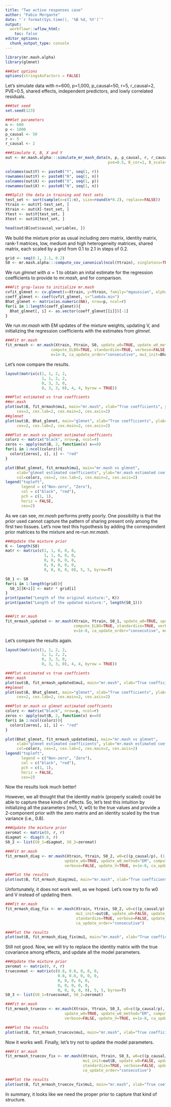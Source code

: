 ```yaml
---
title: "Two active responses case"
author: "Fabio Morgante"
date: "`r format(Sys.time(), '%B %d, %Y')`"
output: 
  workflowr::wflow_html:
    toc: false
editor_options:
  chunk_output_type: console
---
```


```r
library(mr.mash.alpha)
library(glmnet)

###Set options
options(stringsAsFactors = FALSE)
```

Let's simulate data with n=600, p=1,000, p_causal=50, r=5, r_causal=2, PVE=0.5, shared effects, independent predictors, and lowly correlated residuals.

```r
###Set seed
set.seed(123)

###Set parameters
n <- 600
p <- 1000
p_causal <- 50
r <- 5
r_causal <- 2

###Simulate V, B, X and Y
out <- mr.mash.alpha:::simulate_mr_mash_data(n, p, p_causal, r, r_causal, intercepts = rep(1, r),
                                             pve=0.5, B_cor=1, B_scale=0.8, X_cor=0, X_scale=0.8, V_cor=0.15)

colnames(out$Y) <- paste0("Y", seq(1, r))
rownames(out$Y) <- paste0("N", seq(1, n))
colnames(out$X) <- paste0("X", seq(1, p))
rownames(out$X) <- paste0("N", seq(1, n))

###Split the data in training and test sets
test_set <- sort(sample(x=c(1:n), size=round(n*0.2), replace=FALSE))
Ytrain <- out$Y[-test_set, ]
Xtrain <- out$X[-test_set, ]
Ytest <- out$Y[test_set, ]
Xtest <- out$X[test_set, ]

head(out$B[out$causal_variables, ])
```

We build the mixture prior as usual including zero matrix, identity matrix, rank-1 matrices, low, medium and high heterogeneity matrices, shared matrix, each scaled by a grid from 0.1 to 2.1 in steps of 0.2.

```r
grid <- seq(0.1, 2.1, 0.2)
S0 <- mr.mash.alpha:::compute_cov_canonical(ncol(Ytrain), singletons=TRUE, hetgrid=c(0, 0.25, 0.5, 0.75, 0.99), grid, zeromat=TRUE)
```

We run *glmnet* with $\alpha=1$ to obtain an inital estimate for the regression coefficients to provide to *mr.mash*, and for comparison.

```r
###Fit grop-lasso to initialize mr.mash
cvfit_glmnet <- cv.glmnet(x=Xtrain, y=Ytrain, family="mgaussian", alpha=1)
coeff_glmnet <- coef(cvfit_glmnet, s="lambda.min")
Bhat_glmnet <- matrix(as.numeric(NA), nrow=p, ncol=r)
for(i in 1:length(coeff_glmnet)){
  Bhat_glmnet[, i] <- as.vector(coeff_glmnet[[i]])[-1]
}
```

We run *mr.mash* with EM updates of the mixture weights, updating V, and initializing the regression coefficients with the estimates from *glmnet*.

```r
###Fit mr.mash
fit_mrmash <- mr.mash(Xtrain, Ytrain, S0, update_w0=TRUE, update_w0_method="EM", 
                    compute_ELBO=TRUE, standardize=TRUE, verbose=FALSE, update_V=TRUE,
                    e=1e-8, ca_update_order="consecutive", mu1_init=Bhat_glmnet)
```

Let's now compare the results.

```r
layout(matrix(c(1, 1, 2, 2,
                1, 1, 2, 2,
                0, 3, 3, 0,
                0, 3, 3, 0), 4, 4, byrow = TRUE))

###Plot estimated vs true coeffcients
##mr.mash
plot(out$B, fit_mrmash$mu1, main="mr.mash", xlab="True coefficients", ylab="Estimated coefficients",
     cex=2, cex.lab=2, cex.main=2, cex.axis=2)
##glmnet
plot(out$B, Bhat_glmnet, main="glmnet", xlab="True coefficients", ylab="Estimated coefficients",
     cex=2, cex.lab=2, cex.main=2, cex.axis=2)

###Plot mr.mash vs glmnet estimated coeffcients
colorz <- matrix("black", nrow=p, ncol=r)
zeros <- apply(out$B, 2, function(x) x==0)
for(i in 1:ncol(colorz)){
  colorz[zeros[, i], i] <- "red"
}

plot(Bhat_glmnet, fit_mrmash$mu1, main="mr.mash vs glmnet", 
     xlab="glmnet estimated coefficients", ylab="mr.mash estimated coefficients",
     col=colorz, cex=2, cex.lab=2, cex.main=2, cex.axis=2)
legend("topleft", 
       legend = c("Non-zero", "Zero"), 
       col = c("black", "red"), 
       pch = c(1, 1), 
       horiz = FALSE,
       cex=2) 
```

As we can see, *mr.mash* performs pretty poorly. One possibility is that the prior used cannot capture the pattern of sharing present only among the first two tissues. Let's now test this hypothesis by adding the correspondent prior matrices to the mixture and re-run *mr.mash*.

```r
###Update the mixture prior
K <- length(S0)
matr <- matrix(c(1, 1, 0, 0, 0,
                 1, 1, 0, 0, 0,
                 0, 0, 0, 0, 0,
                 0, 0, 0, 0, 0,
                 0, 0, 0, 0, 0), 5, 5, byrow=T)

S0_1 <- S0
for(i in 1:length(grid)){
  S0_1[[K+i]] <- matr * grid[i]
}
print(paste("Length of the original mixture:", K))
print(paste("Length of the updated mixture:", length(S0_1)))


###Fit mr.mash
fit_mrmash_updated <- mr.mash(Xtrain, Ytrain, S0_1, update_w0=TRUE, update_w0_method="EM", 
                              compute_ELBO=TRUE, standardize=TRUE, verbose=FALSE, update_V=TRUE,
                              e=1e-8, ca_update_order="consecutive", mu1_init=Bhat_glmnet)
```

Let's compare the results again.

```r
layout(matrix(c(1, 1, 2, 2,
                1, 1, 2, 2,
                0, 3, 3, 0,
                0, 3, 3, 0), 4, 4, byrow = TRUE))

###Plot estimated vs true coeffcients
##mr.mash
plot(out$B, fit_mrmash_updated$mu1, main="mr.mash", xlab="True coefficients", ylab="Estimated coefficients", cex=2, cex.lab=2, cex.main=2, cex.axis=2)
##glmnet
plot(out$B, Bhat_glmnet, main="glmnet", xlab="True coefficients", ylab="Estimated coefficients",
     cex=2, cex.lab=2, cex.main=2, cex.axis=2)

###Plot mr.mash vs glmnet estimated coeffcients
colorz <- matrix("black", nrow=p, ncol=r)
zeros <- apply(out$B, 2, function(x) x==0)
for(i in 1:ncol(colorz)){
  colorz[zeros[, i], i] <- "red"
}

plot(Bhat_glmnet, fit_mrmash_updated$mu1, main="mr.mash vs glmnet", 
     xlab="glmnet estimated coefficients", ylab="mr.mash estimated coefficients",
     col=colorz, cex=2, cex.lab=2, cex.main=2, cex.axis=2)
legend("topleft", 
       legend = c("Non-zero", "Zero"), 
       col = c("black", "red"), 
       pch = c(1, 1), 
       horiz = FALSE,
       cex=2) 
```

Now the results look much better!

However, we all thought that the identity matrix (properly scaled) could be able to capture these kinds of effects. So, let's test this intuition by initializing all the parameters (mu1, V, w0) to the true values
and provide a 2-component prior with the zero matrix and an identity scaled by the true variance (i.e., 0.8).

```r
###Update the mixture prior
zeromat <- matrix(0, r, r)
diagmat <- diag(0.8, r)
S0_2 <- list(S0_1=diagmat, S0_2=zeromat)

###Fit mr.mash
fit_mrmash_diag <- mr.mash(Xtrain, Ytrain, S0_2, w0=c((p_causal/p), (1-(p_causal/p))), V=out$V, mu1_init=out$B, 
                          update_w0=TRUE, update_w0_method="EM", compute_ELBO=TRUE, standardize=TRUE,
                          verbose=FALSE, update_V=TRUE, e=1e-8, ca_update_order="consecutive")

###Plot the results
plot(out$B, fit_mrmash_diag$mu1, main="mr.mash", xlab="True coefficients", ylab="Estimated coefficients", cex=2, cex.lab=2, cex.main=2, cex.axis=2)
```

Unfortunately, it does not work well, as we hoped. Let's now try to fix w0 and V instead of updating them.

```r
###Fit mr.mash
fit_mrmash_diag_fix <- mr.mash(Xtrain, Ytrain, S0_2, w0=c((p_causal/p), (1-(p_causal/p))), V=out$V, 
                               mu1_init=out$B, update_w0=FALSE, update_w0_method="EM", compute_ELBO=TRUE, 
                               standardize=TRUE, verbose=FALSE, update_V=FALSE, e=1e-8, 
                               ca_update_order="consecutive")

###Plot the results
plot(out$B, fit_mrmash_diag_fix$mu1, main="mr.mash", xlab="True coefficients", ylab="Estimated coefficients", cex=2, cex.lab=2, cex.main=2, cex.axis=2)
```

Still not good. Now, we will try to replace the identity matrix with the true covariance among effects, and update all the model parameters.

```r
###Update the mixture prior
zeromat <- matrix(0, r, r)
truecovmat <- matrix(c(0.8, 0.8, 0, 0, 0,
                       0.8, 0.8, 0, 0, 0,
                       0, 0, 0, 0, 0,
                       0, 0, 0, 0, 0,
                       0, 0, 0, 0, 0), 5, 5, byrow=T)
S0_3 <- list(S0_1=truecovmat, S0_2=zeromat)

###Fit mr.mash
fit_mrmash_truecov <- mr.mash(Xtrain, Ytrain, S0_3, w0=c((p_causal/p), (1-(p_causal/p))), V=out$V, mu1_init=out$B,
                          update_w0=TRUE, update_w0_method="EM", compute_ELBO=TRUE, standardize=TRUE,
                          verbose=FALSE, update_V=TRUE, e=1e-8, ca_update_order="consecutive")

###Plot the results
plot(out$B, fit_mrmash_truecov$mu1, main="mr.mash", xlab="True coefficients", ylab="Estimated coefficients", cex=2, cex.lab=2, cex.main=2, cex.axis=2)
```

Now it works well. Finally, let's try not to update the model parameters.

```r
###Fit mr.mash
fit_mrmash_truecov_fix <- mr.mash(Xtrain, Ytrain, S0_3, w0=c((p_causal/p), (1-(p_causal/p))), V=out$V, 
                                  mu1_init=out$B, update_w0=FALSE, update_w0_method="EM", compute_ELBO=TRUE, 
                                  standardize=TRUE, verbose=FALSE, update_V=FALSE, e=1e-8, 
                                  ca_update_order="consecutive")

###Plot the results
plot(out$B, fit_mrmash_truecov_fix$mu1, main="mr.mash", xlab="True coefficients", ylab="Estimated coefficients", cex=2, cex.lab=2, cex.main=2, cex.axis=2)
```

In summary, it looks like we need the proper prior to capture that kind of structure.